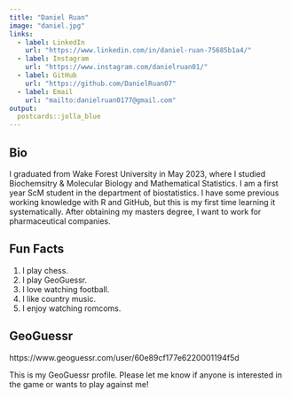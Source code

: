 ```yaml
---
title: "Daniel Ruan"
image: "daniel.jpg"
links:
  - label: LinkedIn
    url: "https://www.linkedin.com/in/daniel-ruan-75685b1a4/"
  - label: Instagram
    url: "https://www.instagram.com/danielruan01/"
  - label: GitHub
    url: "https://github.com/DanielRuan07"
  - label: Email
    url: "mailto:danielruan0177@gmail.com"
output:
  postcards::jolla_blue
---
```


## Bio

I graduated from Wake Forest University in May 2023, where I studied Biochemsitry & Molecular Biology and Mathematical Statistics. I am a first year ScM student in the department of biostatistics. I have some previous working knowledge with R and GitHub, but this is my first time learning it systematically. After obtaining my masters degree, I want to work for pharmaceutical companies.

## Fun Facts

1. I play chess.
2. I play GeoGuessr.
3. I love watching football.
4. I like country music.
5. I enjoy watching romcoms.

## GeoGuessr

https://www.geoguessr.com/user/60e89cf177e6220001194f5d

This is my GeoGuessr profile. Please let me know if anyone is interested in the game or wants to play against me!

